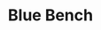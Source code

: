 ---
title: "Blue Bench"
meta_title: "Blue Bench craft"
description: "Craft de Blue Bench"
rank: "s"
draft: false
name: "Blue Bench"
recipe_img: "https://wiki.pokexgames.com/images/1/1f/Blue_Bench.png"
level: 105
craft_time: 7200
result: 1
value_npc: 1
ingredients:
  - name: "Drawing Clipboard"
    quantity: 5
    item_img: "https://wiki.pokexgames.com/images/3/36/Drawing_Clipboard.png"
    value_npc: 1
  - name: "Corrupted Magnet"
    quantity: 5
    item_img: "https://wiki.pokexgames.com/images/0/09/Corrupted-Magnet.gif"
    value_npc: 1
  - name: "Whiskers Fin"
    quantity: 3
    item_img: "https://wiki.pokexgames.com/images/2/23/Whiskers_Fin.png"
    value_npc: 1
  - name: "Cave Nail"
    quantity: 2
    item_img: "https://wiki.pokexgames.com/images/a/af/Cave_Nail.png"
    value_npc: 1
---